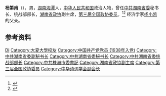 '''杨第甫'''（{{bd|1911年|4月17日|2002年|10月18日}}），男，[[湖南|湖南]][[湘潭|湘潭]]人，[[中华人民共和国|中华人民共和国]]政治人物，曾任[[中共湖南省委|中共湖南省委]]秘书长、统战部部长，[[湖南省政协|湖南省政协]]副主席，[[第三届全国政协委员|第三届全国政协委员]]。<ref>{{Cite book|title=湖南大辞典|author=禹舜主编; 朱益民, 姚洪波, 易延绶等副主编|publisher=新华出版社|year=1995|isbn=|location=北京|pages=}}</ref><ref>{{Cite book|title=湖南百科全书|author=禹舜主编; 洪期钧副主编|publisher=岳麓书社|year=1999|isbn=|location=长沙|pages=}}</ref> 经济学家[[杨小凯|杨小凯]]的父亲。

== 参考资料 ==
{{reflist}}

{{中国人物小作品}}
{{中华人民共和国株洲市正职领导人}}
{{Navboxes
| title  = 杨第甫在[[中华诗词学会|中华诗词学会]]的职务
| list1  =
{{中华诗词学会第一届理事会}}
}}

{{Authority control}}
{{DEFAULTSORT:Yang杨}}
[[Category:杨姓|Di]]
[[Category:大夏大學校友|Category:大夏大學校友]]
[[Category:中国共产党党员_(1938年入党)|Category:中国共产党党员 (1938年入党)]]
[[Category:中共湖南省委副秘书长|Category:中共湖南省委副秘书长]]
[[Category:中共湖南省委秘书长|Category:中共湖南省委秘书长]]
[[Category:中共湖南省委统战部部长|Category:中共湖南省委统战部部长]]
[[Category:中共株洲市委書記|Category:中共株洲市委書記]]
[[Category:湖南省政協副主席|Category:湖南省政協副主席]]
[[Category:第三届全国政协委员|Category:第三届全国政协委员]]
[[Category:中华诗词学会副会长|Category:中华诗词学会副会长]]